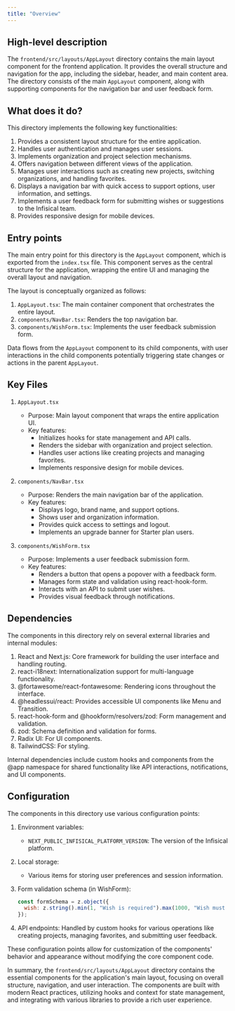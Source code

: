```yaml
---
title: "Overview"
---
```


## High-level description
The `frontend/src/layouts/AppLayout` directory contains the main layout component for the frontend application. It provides the overall structure and navigation for the app, including the sidebar, header, and main content area. The directory consists of the main `AppLayout` component, along with supporting components for the navigation bar and user feedback form.

## What does it do?
This directory implements the following key functionalities:

1. Provides a consistent layout structure for the entire application.
2. Handles user authentication and manages user sessions.
3. Implements organization and project selection mechanisms.
4. Offers navigation between different views of the application.
5. Manages user interactions such as creating new projects, switching organizations, and handling favorites.
6. Displays a navigation bar with quick access to support options, user information, and settings.
7. Implements a user feedback form for submitting wishes or suggestions to the Infisical team.
8. Provides responsive design for mobile devices.

## Entry points
The main entry point for this directory is the `AppLayout` component, which is exported from the `index.tsx` file. This component serves as the central structure for the application, wrapping the entire UI and managing the overall layout and navigation.

The layout is conceptually organized as follows:

1. `AppLayout.tsx`: The main container component that orchestrates the entire layout.
2. `components/NavBar.tsx`: Renders the top navigation bar.
3. `components/WishForm.tsx`: Implements the user feedback submission form.

Data flows from the `AppLayout` component to its child components, with user interactions in the child components potentially triggering state changes or actions in the parent `AppLayout`.

## Key Files

1. `AppLayout.tsx`
   - Purpose: Main layout component that wraps the entire application UI.
   - Key features:
     - Initializes hooks for state management and API calls.
     - Renders the sidebar with organization and project selection.
     - Handles user actions like creating projects and managing favorites.
     - Implements responsive design for mobile devices.

2. `components/NavBar.tsx`
   - Purpose: Renders the main navigation bar of the application.
   - Key features:
     - Displays logo, brand name, and support options.
     - Shows user and organization information.
     - Provides quick access to settings and logout.
     - Implements an upgrade banner for Starter plan users.

3. `components/WishForm.tsx`
   - Purpose: Implements a user feedback submission form.
   - Key features:
     - Renders a button that opens a popover with a feedback form.
     - Manages form state and validation using react-hook-form.
     - Interacts with an API to submit user wishes.
     - Provides visual feedback through notifications.

## Dependencies
The components in this directory rely on several external libraries and internal modules:

1. React and Next.js: Core framework for building the user interface and handling routing.
2. react-i18next: Internationalization support for multi-language functionality.
3. @fortawesome/react-fontawesome: Rendering icons throughout the interface.
4. @headlessui/react: Provides accessible UI components like Menu and Transition.
5. react-hook-form and @hookform/resolvers/zod: Form management and validation.
6. zod: Schema definition and validation for forms.
7. Radix UI: For UI components.
8. TailwindCSS: For styling.

Internal dependencies include custom hooks and components from the @app namespace for shared functionality like API interactions, notifications, and UI components.

## Configuration
The components in this directory use various configuration points:

1. Environment variables:
   - `NEXT_PUBLIC_INFISICAL_PLATFORM_VERSION`: The version of the Infisical platform.

2. Local storage:
   - Various items for storing user preferences and session information.

3. Form validation schema (in WishForm):
   ```javascript
   const formSchema = z.object({
     wish: z.string().min(1, "Wish is required").max(1000, "Wish must be less than 1000 characters")
   });
   ```

4. API endpoints: Handled by custom hooks for various operations like creating projects, managing favorites, and submitting user feedback.

These configuration points allow for customization of the components' behavior and appearance without modifying the core component code.

In summary, the `frontend/src/layouts/AppLayout` directory contains the essential components for the application's main layout, focusing on overall structure, navigation, and user interaction. The components are built with modern React practices, utilizing hooks and context for state management, and integrating with various libraries to provide a rich user experience.